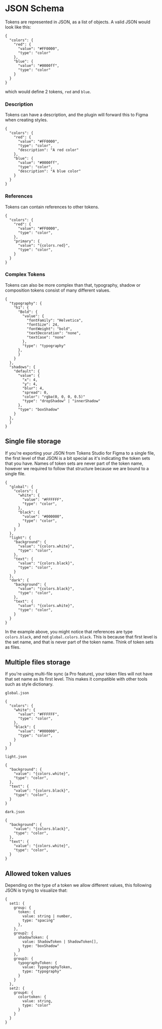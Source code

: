 # JSON Schema

Tokens are represented in JSON, as a list of objects. A valid JSON would look like this:

```
{
  "colors": {
    "red": {
      "value": "#FF0000",
      "type": "color"
    },
    "blue": {
      "value": "#0000ff",
      "type": "color"
    }
  }
}
```

which would define 2 tokens, `red` and `blue`.

### Description

Tokens can have a description, and the plugin will forward this to Figma when creating styles.

```
{
  "colors": {
    "red": {
      "value": "#FF0000",
      "type": "color",
      "description": "A red color"
    },
    "blue": {
      "value": "#0000ff",
      "type": "color",
      "description": "A blue color"
    }
  }
}
```

### References

Tokens can contain references to other tokens.

```
{
  "colors": {
    "red": {
      "value": "#FF0000",
      "type": "color",
    },
    "primary": {
      "value": "{colors.red}",
      "type": "color",
    }
  }
}
```

### Complex Tokens

Tokens can also be more complex than that, typography, shadow or composition tokens consist of many different values.

```
{
  "typography": {
    "h1": {
      "Bold": {
        "value": {
          "fontFamily": "Helvetica",
          "fontSize": 24,
          "fontWeight": "bold",
          "textDecoration": "none",
          "textCase": "none"
        },
        "type": "typography"
      },
      }
    }
  },
  "shadows": {
    "default": {
      "value": {
        "x": 4,
        "y": 4,
        "blur": 4,
        "spread": 0,
        "color": "rgba(0, 0, 0, 0.5)"
        "type": "dropShadow" | "innerShadow"
      },
      "type": "boxShadow"
    }
  },
  }
}
```

## Single file storage

If you're exporting your JSON from Tokens Studio for Figma to a single file, the first level of that JSON is a bit special as it's indicating the token sets that you have. Names of token sets are never part of the token name, however we required to follow that structure because we are bound to a single file.

```
{
  "global": {
    "colors": {
      "white": {
        "value": "#FFFFFF",
        "type": "color",
      },
      "black": {
        "value": "#000000",
        "type": "color",
      }
    }
  },
  "light": {
    "background": {
      "value": "{colors.white}",
      "type": "color",
    },
    "text": {
      "value": "{colors.black}",
      "type": "color",
    }
  },
  "dark": {
    "background": {
      "value": "{colors.black}",
      "type": "color",
    },
    "text": {
      "value": "{colors.white}",
      "type": "color",
    }
  }
}
```

In the example above, you might notice that references are type `colors.black`, and not `global.colors.black`. This is because that first level is the set name, and that is never part of the token name. Think of token sets as files.

## Multiple files storage

If you're using multi-file sync (a Pro feature), your token files will not have that set name as its first level. This makes it compatible with other tools such as style dictionary.

`global.json`
```
{
  "colors": {
    "white": {
      "value": "#FFFFFF",
      "type": "color",
    },
    "black": {
      "value": "#000000",
      "type": "color",
    }
  }
}
```

`light.json`
```
{
  "background": {
    "value": "{colors.white}",
    "type": "color",
  },
  "text": {
    "value": "{colors.black}",
    "type": "color",
  }
}
```

`dark.json`
```
{
  "background": {
    "value": "{colors.black}",
    "type": "color",
  },
  "text": {
    "value": "{colors.white}",
    "type": "color",
  }
}
```

## Allowed token values

Depending on the type of a token we allow different values, this following JSON is trying to visualize that:

```
{
  set1: {
    group: {
      token: {
        value: string | number,
        type: "spacing"
      },
    },
    group2: {
      shadowToken: {
        value: ShadowToken | ShadowToken[],
        type: "boxShadow"
      }
    },
    group3: {
      typographyToken: {
        value: TypographyToken,
        type: "typography"
      }
    }
  },
  set2: {
    group4: {
      colortoken: {
        value: string,
        type: "color"
      }
    }
  }
}
```

